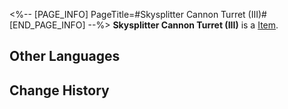 <%-- [PAGE_INFO]
PageTitle=#Skysplitter Cannon Turret (III)#
[END_PAGE_INFO] --%>
{{Item Infobox
|id          = 252399
|image       = Item Skysplitter Cannon Turret (III).png{{subst:void|<!--$UPLOAD:<<SpriteOutput/Quest/PlanetFes/SwapCardPic/SwapCardPiece/3003_3.png>-<Item Skysplitter Cannon Turret (III).png>-<Item Icons>>-->}}
|type        = 
|invCategory = 
|rarity      = 5
|effect      = 
|description = Complete a Memory Card set to gain buffs.
}}
{{Description|The trailblazing memories deep in your mind will provide inspiration to the game once you recall it in full.}}
'''Skysplitter Cannon Turret (III)''' is a [[Item]].

==Other Languages==
{{Other Languages
|en   = Skysplitter Cannon Turret (III)
|zhs  = 竞锋舰炮台-Ⅲ
|zht  = 競鋒艦炮台-Ⅲ
|ja   = 競鋒艦・砲台-III
|ko   = 경기 함선 포대-Ⅲ
|es   = Torreta de la Bifurcacielos&nbsp;III
|fr   = Tourelle du Fendeur des cieux (III)
|ru   = Пушки «Рассекателя небес» III
|th   = ป้อมปืนเรือประชันคมดาบ III
|vi   = Bệ Pháo Tàu Phá Thiên-III
|de   = Himmelsspalter-Kanonenturm (III)
|id   = Benteng Meriam Skysplitter III
|pt   = Canhão do Cruzador Celeste (III)
}}

==Change History==
{{Change History|3.2}}